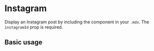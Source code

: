 

<Meta title="Components/Instagram" component={Instagram} />

# Instagram

Display an Instagram post by including the component in your `.mdx`. The `instagramId` prop is required.

<Props of={Instagram} />

## Basic usage

<Preview>
  <Instagram instagramId="B7ISOoHne6s" />
</Preview>

